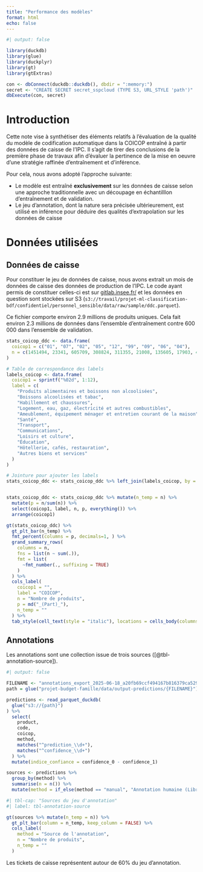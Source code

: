 ```yaml
---
title: "Performance des modèles"
format: html
echo: false
---
```


```r
#| output: false

library(duckdb)
library(glue)
library(duckplyr)
library(gt)
library(gtExtras)

con <- dbConnect(duckdb::duckdb(), dbdir = ":memory:")
secret <- "CREATE SECRET secret_sspcloud (TYPE S3, URL_STYLE 'path')"
dbExecute(con, secret)
```


# Introduction

Cette note vise à synthétiser des éléments relatifs à l'évaluation de la qualité du modèle de codification automatique dans la COICOP entraîné à partir des données de caisse de l'IPC. Il s'agit de tirer des conclusions de la première phase de travaux afin d'évaluer la pertinence de la mise en oeuvre d'une stratégie raffinée d'entraînement et d'inférence. 

Pour cela, nous avons adopté l'approche suivante:

* Le modèle est entraîné __exclusivement__ sur les données de caisse selon une approche traditionnelle avec un découpage en échantilllon d'entraînement et de validation. 
* Le jeu d'annotation, dont la nature sera précisée ultérieurement, est utilisé en inférence pour déduire des qualités d'extrapolation sur les données de caisse


# Données utilisées

## Données de caisse

Pour constituer le jeu de données de caisse, nous avons extrait un mois de données de caisse des données de production de l'IPC. Le code ayant permis de constituer celles-ci est sur [gitlab.insee.fr/](https://gitlab.insee.fr/ssplab/extraction-ddc) et les données en question sont stockées sur S3 (`s3://travail/projet-ml-classification-bdf/confidentiel/personnel_sensible/data/raw/sample/ddc.parquet`). 

Ce fichier comporte environ 2.9 millions de produits uniques. Cela fait environ 2.3 millions de données dans l'ensemble d'entraînement contre 600 000 dans l'ensemble de validation. 

```r
stats_coicop_ddc <- data.frame(
  coicop1 = c("01", "07", "02", "05", "12", "99", "09", "06", "04"),
  n = c(1451494, 23341, 605709, 308824, 311355, 21008, 135605, 17903, 425)
)

# Table de correspondance des labels
labels_coicop <- data.frame(
  coicop1 = sprintf("%02d", 1:12),
  label = c(
    "Produits alimentaires et boissons non alcoolisées",
    "Boissons alcoolisées et tabac",
    "Habillement et chaussures",
    "Logement, eau, gaz, électricité et autres combustibles",
    "Ameublement, équipement ménager et entretien courant de la maison",
    "Santé",
    "Transport",
    "Communications",
    "Loisirs et culture",
    "Éducation",
    "Hôtellerie, cafés, restauration",
    "Autres biens et services"
  )
)

# Jointure pour ajouter les labels
stats_coicop_ddc <- stats_coicop_ddc %>% left_join(labels_coicop, by = "coicop1")


stats_coicop_ddc <- stats_coicop_ddc %>% mutate(n_temp = n) %>%
  mutate(p = n/sum(n)) %>%
  select(coicop1, label, n, p, everything()) %>%
  arrange(coicop1)

gt(stats_coicop_ddc) %>%
  gt_plt_bar(n_temp) %>%
  fmt_percent(columns = p, decimals=1, ) %>%
  grand_summary_rows(
    columns = n,
    fns = list(n ~ sum(.)),
    fmt = list(
      ~fmt_number(., suffixing = TRUE)
    )
  ) %>%
  cols_label(
    coicop1 = "",
    label = "COICOP",
    n = "Nombre de produits",
    p = md("_(Part)_"),
    n_temp = ""
  ) %>%
  tab_style(cell_text(style = "italic"), locations = cells_body(columns = p))
```


## Annotations

Les annotations sont une collection issue de trois sources ([@tbl-annotation-source]).


```r
#| output: false

FILENAME <- "annotations_export_2025-06-18_a20fb69ccf494167b816379ca529a12a.parquet"
path = glue("projet-budget-famille/data/output-predictions/{FILENAME}")

predictions <- read_parquet_duckdb(
  glue("s3://{path}")
) %>%
  select(
    product,
    code,
    coicop,
    method,
    matches("^prediction_\\d+"),
    matches("^confidence_\\d+")
  ) %>%
  mutate(indice_confiance = confidence_0 - confidence_1)

sources <- predictions %>%
  group_by(method) %>%
  summarise(n = n()) %>%
  mutate(method = if_else(method == "manual", "Annotation humaine (LibreOffice ou Copain)", method))

```


```r
#| tbl-cap: "Sources du jeu d'annotation"
#| label: tbl-annotation-source

gt(sources %>% mutate(n_temp = n)) %>%
  gt_plt_bar(column = n_temp, keep_column = FALSE) %>%
  cols_label(
    method = "Source de l'annotation",
    n = "Nombre de produits",
    n_temp = ""
  )
```

Les tickets de caisse représentent autour de 60% du jeu d'annotation. 
